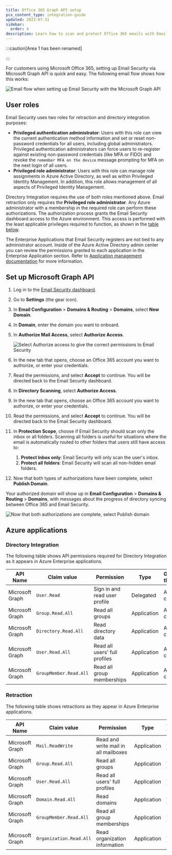 ```yaml
---
title: Office 365 Graph API setup
pcx_content_type: integration-guide
updated: 2023-07-31
sidebar:
  order: 4
description: Learn how to scan and protect Office 365 emails with Email Security (formerly Area 1) via a Microsoft Graph API setup.
---
```



:::caution[Area 1 has been renamed]

<Render file="rename-area1-to-ces" />

:::

For customers using Microsoft Office 365, setting up Email Security via Microsoft Graph API is quick and easy. The following email flow shows how this works:

![Email flow when setting up Email Security with the Microsoft Graph API](~/assets/images/email-security/deployment/api-setup/ms-graph/ms-graph.png)

<Render file="deployment/o365-gcc" />

## User roles

Email Security uses two roles for retraction and directory integration purposes:

* **Privileged authentication administrator**: Users with this role can view the current authentication method information and set or reset non-password credentials for all users, including global administrators. Privileged authentication administrators can force users to re-register against existing non-password credentials (like MFA or FIDO) and revoke the `remember MFA on the device` message prompting for MFA on the next login of all users.
* **Privileged role administrator**: Users with this role can manage role assignments in Azure Active Directory, as well as within Privileged Identity Management. In addition, this role allows management of all aspects of Privileged Identity Management.

Directory Integration requires the use of both roles mentioned above. Email retraction only requires the **Privileged role administrator**. Any Azure administrator with a membership in the required role can perform these authorizations. The authorization process grants the Email Security dashboard access to the Azure environment. This access is performed with the least applicable privileges required to function, as shown in the [table below](#azure-applications).

The Enterprise Applications that Email Security registers are not tied to any administrator account. Inside of the Azure Active Directory admin center you can review the permissions granted to each application in the Enterprise Application section. Refer to [Application management documentation](https://learn.microsoft.com/en-us/azure/active-directory/manage-apps/) for more information.

## Set up Microsoft Graph API

1. Log in to the [Email Security dashboard](https://horizon.area1security.com/).

2. Go to **Settings** (the gear icon).

3. In **Email Configuration** > **Domains & Routing** > **Domains**, select **New Domain**.

4. In **Domain**, enter the domain you want to onboard.

5. In **Authorize Mail Access**, select **Authorize Access**.

    <div class="medium-img">

   ![Select Authorize access to give the correct permissions to Email Security](~/assets/images/email-security/deployment/api-setup/ms-graph/step5.png)

    </div>

6. In the new tab that opens, choose an Office 365 account you want to authorize, or enter your credentials.

7. Read the permissions, and select **Accept** to continue. You will be directed back to the Email Security dashboard.

8. In **Directory Scanning**, select **Authorize Access**.

9. In the new tab that opens, choose an Office 365 account you want to authorize, or enter your credentials.

10. Read the permissions, and select **Accept** to continue. You will be directed back to the Email Security dashboard.

11. In **Protection Scope**, choose if Email Security should scan only the inbox or all folders. Scanning all folders is useful for situations where the email is automatically routed to other folders that users still have access to:
    1. **Protect Inbox only**: Email Security will only scan the user's inbox.
    2. **Protect all folders**: Email Security will scan all non-hidden email folders.

12. Now that both types of authorizations have been complete, select **Publish Domain**.

Your authorized domain will show up in **Email Configuration** > **Domains & Routing** > **Domains**, with messages about the progress of directory syncing between Office 365 and Email Security.

![Now that both authorizations are complete, select Publish domain](~/assets/images/email-security/deployment/api-setup/ms-graph/domain-sync-state.png)

## Azure applications

### Directory Integration

The following table shows API permissions required for Directory Integration as it appears in Azure Enterprise applications.

<table-wrap style="font-size:90%">

| API Name               | Claim value            | Permission                    | Type        | Granted through | Granted by       |
| ---------------------- | ---------------------- | ----------------------------- | ----------- | --------------- | ---------------- |
| Microsoft <br /> Graph | `User.Read`            | Sign in and read user profile | Delegated   | Admin consent   | An administrator |
| Microsoft <br /> Graph | `Group.Read.All`       | Read all groups               | Application | Admin consent   | An administrator |
| Microsoft <br /> Graph | `Directory.Read.All`   | Read directory data           | Application | Admin consent   | An administrator |
| Microsoft <br /> Graph | `User.Read.All`        | Read all users' full profiles | Application | Admin consent   | An administrator |
| Microsoft <br /> Graph | `GroupMember.Read.All` | Read all group memberships    | Application | Admin consent   | An administrator |

</table-wrap>

### Retraction

The following table shows retractions as they appear in Azure Enterprise applications.

<table-wrap style="font-size:90%">

| API Name               | Claim value             | Permission                           | Type        | Granted through | Granted by       |
| ---------------------- | ----------------------- | ------------------------------------ | ----------- | --------------- | ---------------- |
| Microsoft <br /> Graph | `Mail.ReadWrite`        | Read and write mail in all mailboxes | Application | Admin consent   | An administrator |
| Microsoft <br /> Graph | `Group.Read.All`        | Read all groups                      | Application | Admin consent   | An administrator |
| Microsoft <br /> Graph | `User.Read.All`         | Read all users' full profiles        | Application | Admin consent   | An administrator |
| Microsoft <br /> Graph | `Domain.Read.All`       | Read domains                         | Application | Admin consent   | An administrator |
| Microsoft <br /> Graph | `GroupMember.Read.All`  | Read all group memberships           | Application | Admin consent   | An administrator |
| Microsoft <br /> Graph | `Organization.Read.All` | Read organization information        | Application | Admin consent   | An administrator |

</table-wrap>
